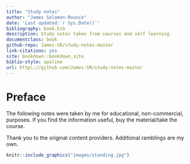 ```yaml
--- 
title: "Study notes"
author: "James Solomon-Rounce"
date: 'Last updated:`r Sys.Date()`'
bibliography: book.bib
description: Study notes taken from courses and self learning.
documentclass: book
github-repo: James-SR/study-notes-master
link-citations: yes
site: bookdown::bookdown_site
biblio-style: apalike
url: http\://github.com/James-SR/study-notes-master
---
```


# Preface {-}

The following notes were taken by me for educational, non-commercial, purposes. If you find the information useful, buy the material/take the course.

Thank you to the original content providers.  Additional ramblings are my own.  

```r
knitr::include_graphics("images/standing.jpg")
```

